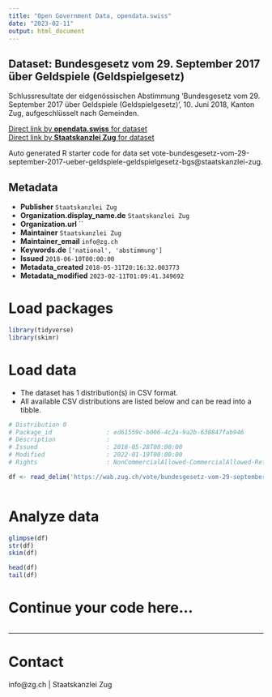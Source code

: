 ```yaml
---
title: "Open Government Data, opendata.swiss"
date: "2023-02-11"
output: html_document
---
```


## Dataset: Bundesgesetz vom 29. September 2017 über Geldspiele (Geldspielgesetz)

Schlussresultate der eidgenössischen Abstimmung 'Bundesgesetz vom 29. September 2017 über Geldspiele (Geldspielgesetz)', 10. Juni 2018, Kanton Zug, aufgeschlüsselt nach Gemeinden.

[Direct link by **opendata.swiss** for dataset](https://opendata.swiss/de/dataset/bundesgesetz-vom-29-september-2017-uber-geldspiele-geldspielgesetz)<br>
[Direct link by **Staatskanzlei Zug** for dataset](https://wab.zug.ch/vote/bundesgesetz-vom-29-september-2017-ueber-geldspiele-geldspielgesetz-bgs/data)

Auto generated R starter code for data set vote-bundesgesetz-vom-29-september-2017-ueber-geldspiele-geldspielgesetz-bgs@staatskanzlei-zug.

## Metadata

- **Publisher** `Staatskanzlei Zug`
- **Organization.display_name.de** `Staatskanzlei Zug`
- **Organization.url** ``
- **Maintainer** `Staatskanzlei Zug`
- **Maintainer_email** `info@zg.ch`
- **Keywords.de** `['national', 'abstimmung']`
- **Issued** `2018-06-10T00:00:00`
- **Metadata_created** `2018-05-31T20:16:32.003773`
- **Metadata_modified** `2023-02-11T01:09:41.349692`


# Load packages

```r

library(tidyverse)
library(skimr)

```

# Load data

-   The dataset has 1 distribution(s) in CSV format.
-   All available CSV distributions are listed below and can be read into a tibble.

```r

# Distribution 0
# Package_id               : ed61559c-b006-4c2a-9a2b-630847fab946
# Description              : 
# Issued                   : 2018-05-28T00:00:00
# Modified                 : 2022-01-19T00:00:00
# Rights                   : NonCommercialAllowed-CommercialAllowed-ReferenceRequired

df <- read_delim('https://wab.zug.ch/vote/bundesgesetz-vom-29-september-2017-ueber-geldspiele-geldspielgesetz-bgs/data-csv')



```

# Analyze data

```r

glimpse(df)
str(df)
skim(df)

head(df)
tail(df)

```

# Continue your code here...

```r

```

------------------------------------------------------------------------

# Contact

info@zg.ch | Staatskanzlei Zug
